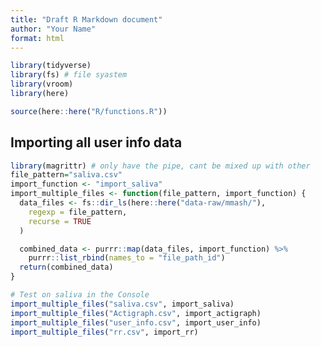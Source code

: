 ```yaml
---
title: "Draft R Markdown document"
author: "Your Name"
format: html
---
```


```r
library(tidyverse)
library(fs) # file syastem
library(vroom)
library(here)

source(here::here("R/functions.R"))
```


## Importing all user info data
```r
library(magrittr) # only have the pipe, cant be mixed up with other
file_pattern="saliva.csv"
import_function <- "import_saliva"
import_multiple_files <- function(file_pattern, import_function) {
  data_files <- fs::dir_ls(here::here("data-raw/mmash/"),
    regexp = file_pattern,
    recurse = TRUE
  )

  combined_data <- purrr::map(data_files, import_function) %>% 
    purrr::list_rbind(names_to = "file_path_id")
  return(combined_data)
}

# Test on saliva in the Console
import_multiple_files("saliva.csv", import_saliva)
import_multiple_files("Actigraph.csv", import_actigraph)
import_multiple_files("user_info.csv", import_user_info)
import_multiple_files("rr.csv", import_rr)

```

